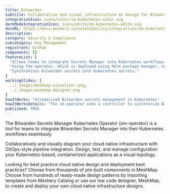 ```yaml
---
title: Bitwarden
subtitle: Collaborative and visual infrastructure as design for Bitwarden
integrationIcon: icons/color/sm-kubernetes-color.svg
darkModeIntegrationIcon: icons/white/sm-kubernetes-white.svg
docURL: https://docs.meshery.io/extensibility/integrations/sm-kubernetes
description: 
category: Security & Compliance
subcategory: Key Management
registrant: GitHub
components: []
featureList: [
  "Allows teams to integrate Secrets Manager into Kubernetes workflows securely and efficiently.",
  "Using the operator, which is deployed using Helm package manager, secrets can be stored and retrieved from Secrets Manager.",
  "Synchronizes Bitwarden secrets into Kubernetes secrets."
]
workingSlides: [
  ../_images/meshmap-visualizer.png,
  ../_images/meshmap-designer.png
]
howItWorks: "Streamlined Bitwarden secrets management in Kubernetes"
howItWorksDetails: "The sm-operator uses a controller to synchronize Bitwarden secrets into Kubernetes secrets. "
published: TRUE
---
```

<p>
The Bitwarden Secrets Manager Kubernetes Operator (sm-operator) is a tool for teams to integrate Bitwarden Secrets Manager into their Kubernetes workflows seamlessly.
</p>
<p>
    Collaboratively and visually diagram your cloud native infrastructure with GitOps-style pipeline integration. Design, test, and manage configuration your Kubernetes-based, containerized applications as a visual topology.
</p>
<p>
    Looking for best practice cloud native design and deployment best practices? Choose from thousands of pre-built components in MeshMap. Choose from hundreds of ready-made design patterns by importing templates from Meshery Catalog or use our low code designer, MeshMap, to create and deploy your own cloud native infrastructure designs.
</p>
